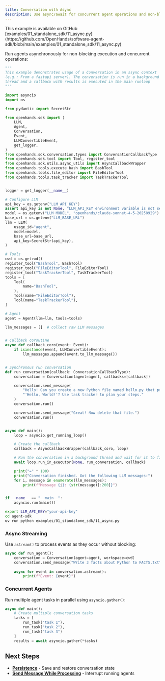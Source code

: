 ```yaml
---
title: Conversation with Async
description: Use async/await for concurrent agent operations and non-blocking execution.
---
```


<Note>
This example is available on GitHub: [examples/01_standalone_sdk/11_async.py](https://github.com/OpenHands/software-agent-sdk/blob/main/examples/01_standalone_sdk/11_async.py)
</Note>

Run agents asynchronously for non-blocking execution and concurrent operations:

```python icon="python" expandable examples/01_standalone_sdk/11_async.py
"""
This example demonstrates usage of a Conversation in an async context
(e.g.: From a fastapi server). The conversation is run in a background
thread and a callback with results is executed in the main runloop
"""

import asyncio
import os

from pydantic import SecretStr

from openhands.sdk import (
    LLM,
    Agent,
    Conversation,
    Event,
    LLMConvertibleEvent,
    get_logger,
)
from openhands.sdk.conversation.types import ConversationCallbackType
from openhands.sdk.tool import Tool, register_tool
from openhands.sdk.utils.async_utils import AsyncCallbackWrapper
from openhands.tools.execute_bash import BashTool
from openhands.tools.file_editor import FileEditorTool
from openhands.tools.task_tracker import TaskTrackerTool


logger = get_logger(__name__)

# Configure LLM
api_key = os.getenv("LLM_API_KEY")
assert api_key is not None, "LLM_API_KEY environment variable is not set."
model = os.getenv("LLM_MODEL", "openhands/claude-sonnet-4-5-20250929")
base_url = os.getenv("LLM_BASE_URL")
llm = LLM(
    usage_id="agent",
    model=model,
    base_url=base_url,
    api_key=SecretStr(api_key),
)

# Tools
cwd = os.getcwd()
register_tool("BashTool", BashTool)
register_tool("FileEditorTool", FileEditorTool)
register_tool("TaskTrackerTool", TaskTrackerTool)
tools = [
    Tool(
        name="BashTool",
    ),
    Tool(name="FileEditorTool"),
    Tool(name="TaskTrackerTool"),
]

# Agent
agent = Agent(llm=llm, tools=tools)

llm_messages = []  # collect raw LLM messages


# Callback coroutine
async def callback_coro(event: Event):
    if isinstance(event, LLMConvertibleEvent):
        llm_messages.append(event.to_llm_message())


# Synchronous run conversation
def run_conversation(callback: ConversationCallbackType):
    conversation = Conversation(agent=agent, callbacks=[callback])

    conversation.send_message(
        "Hello! Can you create a new Python file named hello.py that prints "
        "'Hello, World!'? Use task tracker to plan your steps."
    )
    conversation.run()

    conversation.send_message("Great! Now delete that file.")
    conversation.run()


async def main():
    loop = asyncio.get_running_loop()

    # Create the callback
    callback = AsyncCallbackWrapper(callback_coro, loop)

    # Run the conversation in a background thread and wait for it to finish...
    await loop.run_in_executor(None, run_conversation, callback)

    print("=" * 100)
    print("Conversation finished. Got the following LLM messages:")
    for i, message in enumerate(llm_messages):
        print(f"Message {i}: {str(message)[:200]}")


if __name__ == "__main__":
    asyncio.run(main())
```

```bash Running the Example
export LLM_API_KEY="your-api-key"
cd agent-sdk
uv run python examples/01_standalone_sdk/11_async.py
```

### Async Streaming

Use `astream()` to process events as they occur without blocking:

```python highlight={4-5}
async def run_agent():
    conversation = Conversation(agent=agent, workspace=cwd)
    conversation.send_message("Write 3 facts about Python to FACTS.txt")
    
    async for event in conversation.astream():
        print(f"Event: {event}")
```

### Concurrent Agents

Run multiple agent tasks in parallel using `asyncio.gather()`:

```python highlight={4-7}
async def main():
    # Create multiple conversation tasks
    tasks = [
        run_task("task 1"),
        run_task("task 2"),
        run_task("task 3")
    ]
    results = await asyncio.gather(*tasks)
```

## Next Steps

- **[Persistence](/sdk/guides/convo-persistence)** - Save and restore conversation state
- **[Send Message While Processing](/sdk/guides/convo-send-message-while-running)** - Interrupt running agents
